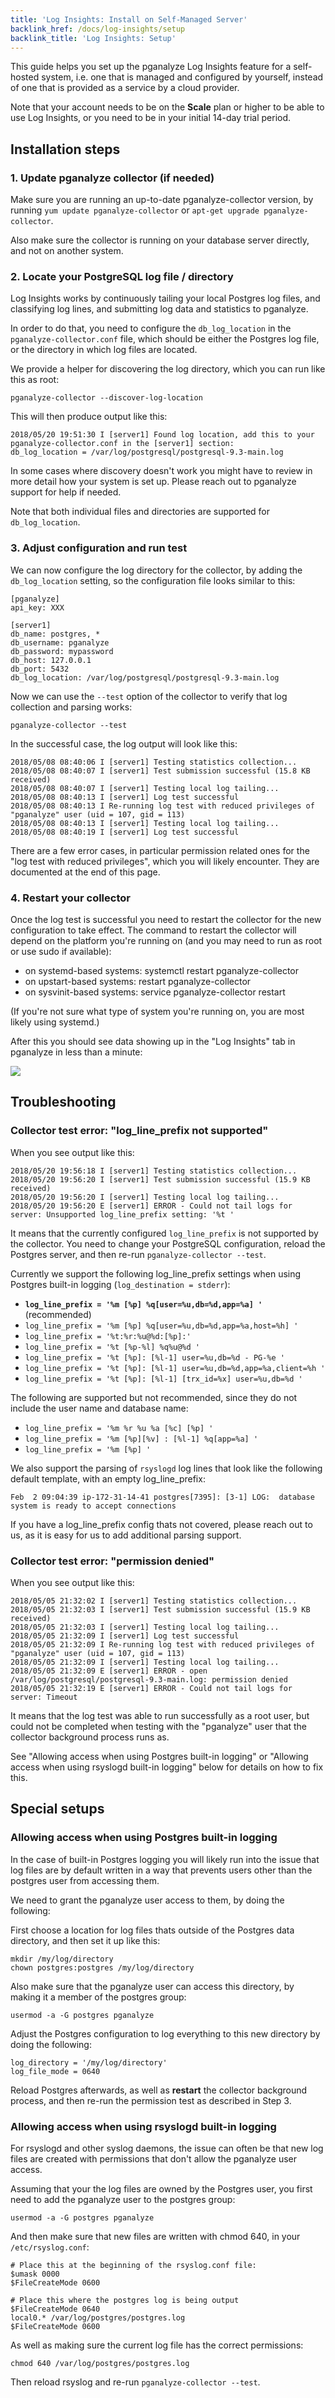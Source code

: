 ```yaml
---
title: 'Log Insights: Install on Self-Managed Server'
backlink_href: /docs/log-insights/setup
backlink_title: 'Log Insights: Setup'
---
```



This guide helps you set up the pganalyze Log Insights feature for a self-hosted system, i.e. one that is managed and configured by yourself, instead of one that is provided as a service by a cloud provider.

Note that your account needs to be on the **Scale** plan or higher to be able to use Log Insights, or you need to be in your initial 14-day trial period.

<ToC items={props.toc} />

## Installation steps

### 1. Update pganalyze collector (if needed)

Make sure you are running an up-to-date pganalyze-collector version, by running `yum update pganalyze-collector` or `apt-get upgrade pganalyze-collector`.

Also make sure the collector is running on your database server directly, and not on another system.

### 2. Locate your PostgreSQL log file / directory

Log Insights works by continuously tailing your local Postgres log files, and classifying log lines, and submitting log data and statistics to pganalyze.

In order to do that, you need to configure the `db_log_location` in the `pganalyze-collector.conf` file, which should be either the Postgres log file, or the directory in which log files are located.

We provide a helper for discovering the log directory, which you can run like this as root:

```
pganalyze-collector --discover-log-location
```

This will then produce output like this:

```
2018/05/20 19:51:30 I [server1] Found log location, add this to your pganalyze-collector.conf in the [server1] section:
db_log_location = /var/log/postgresql/postgresql-9.3-main.log
```

In some cases where discovery doesn't work you might have to review in more detail how your system is set up. Please reach out to pganalyze support for help if needed.

Note that both individual files and directories are supported for `db_log_location`.

### 3. Adjust configuration and run test

We can now configure the log directory for the collector, by adding the `db_log_location` setting, so the configuration file looks similar to this:

```
[pganalyze]
api_key: XXX

[server1]
db_name: postgres, *
db_username: pganalyze
db_password: mypassword
db_host: 127.0.0.1
db_port: 5432
db_log_location: /var/log/postgresql/postgresql-9.3-main.log
```

Now we can use the `--test` option of the collector to verify that log collection and parsing works:

```
pganalyze-collector --test
```

In the successful case, the log output will look like this:

```
2018/05/08 08:40:06 I [server1] Testing statistics collection...
2018/05/08 08:40:07 I [server1] Test submission successful (15.8 KB received)
2018/05/08 08:40:07 I [server1] Testing local log tailing...
2018/05/08 08:40:13 I [server1] Log test successful
2018/05/08 08:40:13 I Re-running log test with reduced privileges of "pganalyze" user (uid = 107, gid = 113)
2018/05/08 08:40:13 I [server1] Testing local log tailing...
2018/05/08 08:40:19 I [server1] Log test successful
```

There are a few error cases, in particular permission related ones for the "log test with reduced privileges", which you will likely encounter. They are documented at the end of this page.

### 4. Restart your collector

Once the log test is successful you need to restart the collector for the new configuration to take effect.
The command to restart the collector will depend on the platform you're running on (and you may need to
run as root or use sudo if available):

 * on systemd-based systems: systemctl restart pganalyze-collector
 * on upstart-based systems: restart pganalyze-collector
 * on sysvinit-based systems: service pganalyze-collector restart

(If you're not sure what type of system you're running on, you are most likely using systemd.)

After this you should see data showing up in the "Log Insights" tab in pganalyze in less than a minute:

![](../log_insights_screenshot.png)

## Troubleshooting

### Collector test error: "log\_line\_prefix not supported"

When you see output like this:

```
2018/05/20 19:56:18 I [server1] Testing statistics collection...
2018/05/20 19:56:20 I [server1] Test submission successful (15.9 KB received)
2018/05/20 19:56:20 I [server1] Testing local log tailing...
2018/05/20 19:56:20 E [server1] ERROR - Could not tail logs for server: Unsupported log_line_prefix setting: '%t '
```

It means that the currently configured `log_line_prefix` is not supported by the collector. You need to change your PostgreSQL configuration, reload the Postgres server, and then re-run `pganalyze-collector --test`.

Currently we support the following log\_line\_prefix settings when using Postgres built-in logging (`log_destination = stderr`):

* **`log_line_prefix = '%m [%p] %q[user=%u,db=%d,app=%a] '`** (recommended)
* `log_line_prefix = '%m [%p] %q[user=%u,db=%d,app=%a,host=%h] '`
* `log_line_prefix = '%t:%r:%u@%d:[%p]:'`
* `log_line_prefix = '%t [%p-%l] %q%u@%d '`
* `log_line_prefix = '%t [%p]: [%l-1] user=%u,db=%d - PG-%e '`
* `log_line_prefix = '%t [%p]: [%l-1] user=%u,db=%d,app=%a,client=%h '`
* `log_line_prefix = '%t [%p]: [%l-1] [trx_id=%x] user=%u,db=%d '`

The following are supported but not recommended, since they do not include the user name and database name:

* `log_line_prefix = '%m %r %u %a [%c] [%p] '`
* `log_line_prefix = '%m [%p][%v] : [%l-1] %q[app=%a] '`
* `log_line_prefix = '%m [%p] '`

We also support the parsing of `rsyslogd` log lines that look like the following default template, with an empty log\_line\_prefix:

```
Feb  2 09:04:39 ip-172-31-14-41 postgres[7395]: [3-1] LOG:  database system is ready to accept connections
```

If you have a log\_line\_prefix config thats not covered, please reach out to us, as it is easy for us to add additional parsing support.

### Collector test error: "permission denied"

When you see output like this:

```
2018/05/05 21:32:02 I [server1] Testing statistics collection...
2018/05/05 21:32:03 I [server1] Test submission successful (15.9 KB received)
2018/05/05 21:32:03 I [server1] Testing local log tailing...
2018/05/05 21:32:09 I [server1] Log test successful
2018/05/05 21:32:09 I Re-running log test with reduced privileges of "pganalyze" user (uid = 107, gid = 113)
2018/05/05 21:32:09 I [server1] Testing local log tailing...
2018/05/05 21:32:09 E [server1] ERROR - open /var/log/postgresql/postgresql-9.3-main.log: permission denied
2018/05/05 21:32:19 E [server1] ERROR - Could not tail logs for server: Timeout
```

It means that the log test was able to run successfully as a root user, but could not be completed when testing with the "pganalyze" user that the collector background process runs as.

See "Allowing access when using Postgres built-in logging" or "Allowing access when using rsyslogd built-in logging" below for details on how to fix this.

## Special setups

### Allowing access when using Postgres built-in logging

In the case of built-in Postgres logging you will likely run into the issue that
log files are by default written in a way that prevents users other than the
postgres user from accessing them.

We need to grant the pganalyze user access to them, by doing the following:

First choose a location for log files thats outside of the Postgres data directory,
and then set it up like this:

```
mkdir /my/log/directory
chown postgres:postgres /my/log/directory
```

Also make sure that the pganalyze user can access this directory, by making it a member of the postgres group:

```
usermod -a -G postgres pganalyze
```

Adjust the Postgres configuration to log everything to this new directory by doing the following:

```
log_directory = '/my/log/directory'
log_file_mode = 0640
```

Reload Postgres afterwards, as well as **restart** the collector background process, and then re-run the permission test as described in Step 3.

### Allowing access when using rsyslogd built-in logging

For rsyslogd and other syslog daemons, the issue can often be that new log files
are created with permissions that don't allow the pganalyze user access.

Assuming that your the log files are owned by the Postgres user, you first
need to add the pganalyze user to the postgres group:

```
usermod -a -G postgres pganalyze
```

And then make sure that new files are written with chmod 640, in your `/etc/rsyslog.conf`:

```
# Place this at the beginning of the rsyslog.conf file:
$umask 0000
$FileCreateMode 0600

# Place this where the postgres log is being output
$FileCreateMode 0640
local0.* /var/log/postgres/postgres.log
$FileCreateMode 0600
```

As well as making sure the current log file has the correct permissions:

```
chmod 640 /var/log/postgres/postgres.log
```

Then reload rsyslog and re-run `pganalyze-collector --test`.
